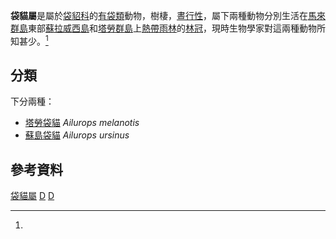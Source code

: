 {{Automatic taxobox
| taxon = Ailurops
| authority = [[Johann_Georg_Wagler|Wagler]], 1830
| name = 袋貓屬<ref name=msw3>{{MSW3 Groves | pages = 45}}</ref>
| image =Ailurops ursinus Naemundung 2 North Sulawesi.jpg
| image_caption = [[蘇島袋貓|蘇島袋貓]]
| parent_authority = [[Tim_Flannery|Flannery]], Archer and Maynes, 1987
| type_species = [[蘇島袋貓|蘇島袋貓]] ''Phalangista ursina''
| type_species_authority = [[Coenraad_Jacob_Temminck|Temminck]], 1824
| subdivision_ranks = 種
| subdivision = 
[[塔勞袋貓|塔勞袋貓]] ''Ailurops melanotis''<br />
[[蘇島袋貓|蘇島袋貓]] ''Ailurops ursinus''
}}

'''袋貓屬'''是屬於[[袋貂科|袋貂科]]的[[有袋類|有袋類]]動物，樹棲，[[晝行性|晝行性]]，屬下兩種動物分別生活在[[馬來群島|馬來群島]]東部[[蘇拉威西島|蘇拉威西島]]和[[塔勞群島|塔勞群島]]上[[熱帶雨林|熱帶雨林]]的[[林冠|林冠]]，現時生物學家對這兩種動物所知甚少。<ref name=msw3/>

==分類==
下分兩種：
* [[塔勞袋貓|塔勞袋貓]] ''Ailurops melanotis''
* [[蘇島袋貓|蘇島袋貓]] ''Ailurops ursinus''

==參考資料==
{{reflist}}

{{marsupial-stub}}
{{澳洲有袋總目|P.}}
{{taxonbar}}
[[Category:袋貓屬|]]
[[Category:袋貓亞科|D]]
[[Category:1830年描述的分类群|D]]
